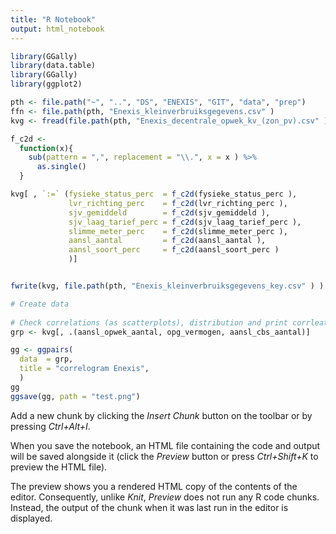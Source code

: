 ```yaml
---
title: "R Notebook"
output: html_notebook
---
```


```r
library(GGally)
library(data.table)
library(GGally)
library(ggplot2)

pth <- file.path("~", "..", "DS", "ENEXIS", "GIT", "data", "prep")
ffn <- file.path(pth, "Enexis_kleinverbruiksgegevens.csv" )
kvg <- fread(file.path(pth, "Enexis_decentrale_opwek_kv_(zon_pv).csv" ))
```
```r
f_c2d <- 
  function(x){
    sub(pattern = ",", replacement = "\\.", x = x ) %>%
      as.single()
  }

kvg[ , `:=` (fysieke_status_perc  = f_c2d(fysieke_status_perc ),
             lvr_richting_perc    = f_c2d(lvr_richting_perc ),
             sjv_gemiddeld        = f_c2d(sjv_gemiddeld ),
             sjv_laag_tarief_perc = f_c2d(sjv_laag_tarief_perc ),
             slimme_meter_perc    = f_c2d(slimme_meter_perc ),
             aansl_aantal         = f_c2d(aansl_aantal ),
             aansl_soort_perc     = f_c2d(aansl_soort_perc )
             )]


fwrite(kvg, file.path(pth, "Enexis_kleinverbruiksgegevens_key.csv" ) )

```


```r
# Create data 
 
# Check correlations (as scatterplots), distribution and print corrleation coefficient 
grp <- kvg[, .(aansl_opwek_aantal, opg_vermogen, aansl_cbs_aantal)]

gg <- ggpairs(
  data  = grp, 
  title = "correlogram Enexis",
  ) 
gg
ggsave(gg, path = "test.png")
```

Add a new chunk by clicking the *Insert Chunk* button on the toolbar or by pressing *Ctrl+Alt+I*.

When you save the notebook, an HTML file containing the code and output will be saved alongside it (click the *Preview* button or press *Ctrl+Shift+K* to preview the HTML file).

The preview shows you a rendered HTML copy of the contents of the editor. Consequently, unlike *Knit*, *Preview* does not run any R code chunks. Instead, the output of the chunk when it was last run in the editor is displayed.
